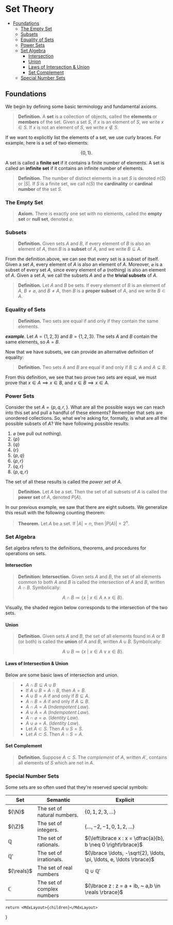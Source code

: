
# Set Theory

<TOC>

- [Foundations](#foundations)
  - [The Empty Set](#the-empty-set)
  - [Subsets](#subsets)
  - [Equality of Sets](#equality-of-sets)
  - [Power Sets](#power-sets)
  - [Set Algebra](#set-algebra)
    - [Intersection](#intersection)
    - [Union](#union)
    - [Laws of Intersection \& Union](#laws-of-intersection--union)
    - [Set Complement](#set-complement)
  - [Special Number Sets](#special-number-sets)

</TOC>

## Foundations
We begin by defining some basic terminology and fundamental axioms.

> **Definition.** A **set** is a collection of objects, called the **elements** or **members** of the set. Given a set ${S,}$ if ${x}$ is an element of ${S,}$ we write ${x \in S.}$ If ${x}$ is not an element of ${S,}$ we write ${x \notin S.}$

If we want to explicitly list the elements of a set, we use curly braces. For example, here is a set of two elements:

$$
    \lbrace 0, 1 \rbrace.
$$

A set is called a **finite set** if it contains a finite number of elements. A set is called an **infinite set** if it contains an infinite number of elements.

> **Definition.** The number of distinct elements in a set ${S}$ is denoted ${n(S)}$ or ${\lvert S \rvert.}$ If ${S}$ is a finite set, we call ${n(S)}$ the **cardinality** or **cardinal number** of the set ${S.}$


### The Empty Set
> __Axiom.__ There is exactly one set with no elements, called the __empty set__ or __null set__, denoted ${\varnothing.}$

### Subsets
> __Definition.__ Given sets ${A}$ and ${B,}$ if every element of ${B}$ is also an element of ${A,}$ then ${B}$ is a __subset__ of ${A,}$ and we write ${B \subseteq A.}$

From the definition above, we can see that every set is a subset of itself. Given a set ${A,}$ every element of ${A}$ is also an element of ${A.}$ Moreover, ${\varnothing}$ is a subset of every set ${A,}$ since every element of ${\varnothing}$ (nothing) is also an element of ${A.}$ Given a set ${A,}$ we call the subsets ${A}$ and ${\varnothing}$ the __trivial subsets__ of ${A.}$

> __Definition.__ Let ${A}$ and ${B}$ be sets. If every element of ${B}$ is an element of ${A,}$ ${B \neq \varnothing,}$ and ${B \neq A,}$ then ${B}$ is a __proper subset__ of ${A,}$ and we write ${B \subset A.}$

### Equality of Sets
> __Definition.__ Two sets are equal if and only if they contain the same elements.

__*example*__. Let ${A = \lbrace 1,2,3 \rbrace}$ and ${B = \lbrace 1,2,3 \rbrace.}$ The sets ${A}$ and ${B}$ contain the same elements, so ${A = B.}$ 

Now that we have subsets, we can provide an alternative definition of equality:

> __Definition.__ Two sets ${A}$ and ${B}$ are equal if and only if ${B \subseteq A}$ and ${A \subseteq B.}$

From this definition, we see that two prove two sets are equal, we must prove that ${x \in A \implies x \in B,}$ and ${x \in B \implies x \in A.}$ 

### Power Sets
Consider the set ${A = \lbrace p, q, r, \rbrace.}$ What are all the possible ways we can reach into this set and pull a handful of these elements? Remember that sets are unordered collections. So, what we're asking for, formally, is what are all the possible subsets of ${A}$? We have following possible results:

1. ${\varnothing}$ (we pull out nothing).
2. ${\lbrace p \rbrace}$
3. ${\lbrace q \rbrace}$
4. ${\lbrace r \rbrace}$
5. ${\lbrace p, q \rbrace}$
6. ${\lbrace p, r \rbrace}$
7. ${\lbrace q, r \rbrace}$
8. ${\lbrace p, q, r \rbrace}$

The set of all these results is called the _power set_ of ${A.}$ 

> __Definition.__ Let ${A}$ be a set. Then the set of all subsets of ${A}$ is called the __power set__ of ${A,}$ denoted ${P(A).}$

In our previous example, we saw that there are eight subsets. We generalize this result with the following counting theorem:

> __Theorem.__ Let ${A}$ be a set. If ${\lvert A \rvert = n,}$ then ${\lvert P(A) \rvert = 2^n.}$

### Set Algebra
Set algebra refers to the definitions, theorems, and procedures for operations on sets.

#### Intersection
> __Definition: Intersection.__ Given sets ${A}$ and ${B,}$ the set of all elements common to both ${A}$ and ${B}$ is called the intersection of ${A}$ and ${B,}$ written ${A \cap B.}$ Symbolically:
>
> $$
>    A \cap B \coloneqq \lbrace x ~|~ x \in A \land x \in B \rbrace.
> $$

Visually, the shaded region below corresponds to the intersection of the two sets.

#### Union
> __Definition.__ Given sets ${A}$ and ${B,}$ the set of all elements found in ${A}$ or ${B}$ (or both) is called the __union__ of ${A}$ and ${B,}$ written ${A \cup B.}$ Symbolically:
>
> $$
>    A \cup B \coloneqq \lbrace x ~|~ x \in A \lor x \in B \rbrace.
> $$

#### Laws of Intersection & Union
Below are some basic laws of intersection and union.

> - ${A \cap B \subseteq A \cup B}$
> - If ${A \cup B = A \cap B,}$ then ${A = B.}$
> - ${A \cup B = A}$ if and only if ${B \subseteq A.}$
> - ${A \cap B = A}$ if and only if ${A \subseteq B.}$
> - ${A \cap A = A}$ (_Indempotent Law_).
> - ${A \cup A = A}$ (_Indempotent Law_).
> - ${A \cap \varnothing = \varnothing.}$ (_Identity Law_).
> - ${A \cup \varnothing = A.}$ (_Identity Law_).
> - Let ${A \subset S.}$ Then ${A \cup S = S.}$
> - Let ${A \subset S.}$ Then ${A \cap S = A.}$

#### Set Complement

> __Definition.__ Suppose ${A \subset S.}$ The _complement_ of ${A,}$ written ${A',}$ contains all elements of ${S}$ which are not in ${A.}$  


### Special Number Sets
Some sets are so often used that they're reserved special symbols:

| Set             | Semantic                    | Explicit                                                              |
| --------------- | --------------------------- | --------------------------------------------------------------------- |
| ${\N}$          | The set of natural numbers. | ${\lbrace 0, 1, 2, 3, \ldots \rbrace}$                                |
| ${\Z}$          | The set of integers.        | ${\lbrace \ldots, -2,-1, 0, 1, 2, \ldots \rbrace}$                    |
| ${\mathbb{Q}}$  | The set of rationals.       | ${\left\lbrace x : x = \dfrac{a}{b}, b \neq 0 \right\rbrace}$         |
| ${\mathbb{Q}'}$ | The set of irrationals.     | ${\lbrace \ldots, -\sqrt{2}, \ldots, \pi, \ldots, e, \ldots \rbrace}$ |
| ${\reals}$      | The set of real numbers     | ${\mathbb{Q} \cup \mathbb{Q}'}$                                       |
| ${\mathbb{C}}$  | The set of complex numbers  | ${\lbrace z : z = a + ib, ~ a,b \in \reals \rbrace}$                  |
 

    return <MdxLayout>{children}</MdxLayout>

}
